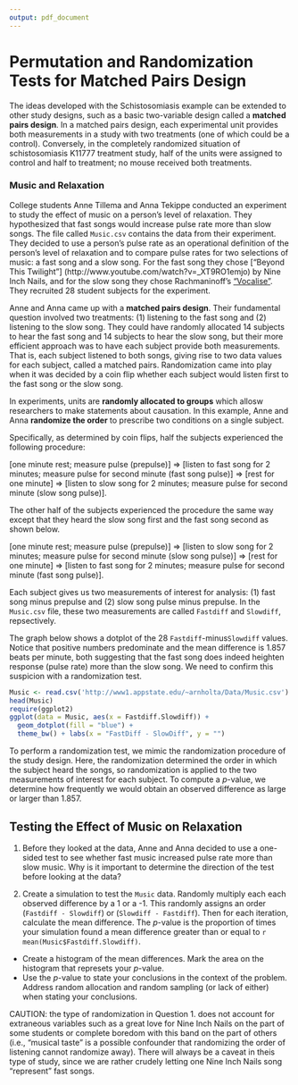 ```yaml
---
output: pdf_document
---
```



Permutation and Randomization Tests for Matched Pairs Design
============================================================


The ideas developed with the Schistosomiasis example can be extended to other study designs, such as a basic two-variable design called a **matched pairs design**.  In a matched pairs design, each experimental unit provides both measurements in a study with two treatments (one of which could be a control).  Conversely, in the completely randomized situation of schistosomiasis K11777 treatment study, half of the units were assigned to control and half to treatment; no mouse received both treatments.

### Music and Relaxation

College students Anne Tillema and Anna Tekippe conducted an experiment to study the effect of music on a person's level of relaxation.  They hypothesized that fast songs would increase pulse rate more than slow songs.  The file called `Music.csv` contains the data from their experiment.  They decided to use a person's pulse rate as an operational definition of the person's level of relaxation and to compare pulse rates for two selections of music: a fast song and a slow song.  For the fast song they chose ["Beyond This Twilight"] (http://www.youtube.com/watch?v=_XT9RO1emjo) by Nine Inch Nails, and for the slow song they chose Rachmaninoff's ["Vocalise"](http://www.youtube.com/watch?v=h7UZhorAki4).  They recruited 28 student subjects for the experiment.

Anne and Anna came up with a **matched pairs design**.  Their fundamental question involved two treatments: (1) listening to the fast song and (2) listening to the slow song.  They could have randomly allocated 14 subjects to hear the fast song and 14 subjects to hear the slow song, but their more efficient approach was to have each subject provide both measurements.  That is, each subject listened to both songs, giving rise to two data values for each subject, called a matched pairs.  Randomization came into play when it was decided by a coin flip whether each subject would listen first to the fast song or the slow song.

In experiments, units are **randomly allocated to groups** which allosw researchers to make statements about causation.  In this example, Anne and Anna **randomize the order** to prescribe two conditions on a single subject. 

Specifically, as determined by coin flips, half the subjects experienced the following procedure:

[one minute rest; measure pulse (prepulse)] $\Rightarrow$ [listen to fast song for 2 minutes; measure pulse for second minute (fast song pulse)] $\Rightarrow$ [rest for one minute] $\Rightarrow$ [listen to slow song for 2 minutes; measure pulse for second minute (slow song pulse)].

The other half of the subjects experienced the procedure the same way except that they heard the slow song first and the fast song second as shown below.

[one minute rest; measure pulse (prepulse)] $\Rightarrow$ [listen to slow song for 2 minutes; measure pulse for second minute (slow song pulse)] $\Rightarrow$ [rest for one minute] $\Rightarrow$ [listen to fast song for 2 minutes; measure pulse for second minute (fast song pulse)].

Each subject gives us two measurements of interest for analysis: (1) fast song minus prepulse and (2) slow song pulse minus prepulse.  In the `Music.csv` file, these two measurements are called `Fastdiff` and `Slowdiff`, repsectively.

The graph below shows a dotplot of the 28 `Fastdiff`-minus`Slowdiff` values.  Notice that positive numbers predominate and the mean difference is 1.857 beats per minute, both suggesting that the fast song does indeed heighten response (pulse rate) more than the slow song.  We need to confirm this suspicion with a randomization test.

```r
Music <- read.csv('http://www1.appstate.edu/~arnholta/Data/Music.csv')
head(Music)
require(ggplot2)
ggplot(data = Music, aes(x = Fastdiff.Slowdiff)) + 
  geom_dotplot(fill = "blue") + 
  theme_bw() + labs(x = "FastDiff - SlowDiff", y = "")
```

To perform a randomization test, we mimic the randomization procedure of the study design.  Here, the randomization determined the order in which the subject heard the songs, so randomization is applied to the two measurements of interest for each subject.  To compute a _p_-value, we determine how frequently we would obtain an observed difference as large or larger than 1.857. 

Testing the Effect of Music on Relaxation
------------------------------------------

1. Before they looked at the data, Anne and Anna decided to use a one- sided test to see whether fast music increased pulse rate more than slow music.  Why is it important to determine the direction of the test before looking at the data?

2. Create a simulation to test the `Music` data.  Randomly multiply each
each observed difference by a 1 or a -1.  This randomly assigns an order (`Fastdiff - Slowdiff`) or (`Slowdiff - Fastdiff`).  Then for each iteration, calculate the mean difference.  The _p_-value is the proportion of times your simulation found a mean difference greater than or equal to `r mean(Music$Fastdiff.Slowdiff)`.
  * Create a histogram of the mean differences.  Mark the area on the histogram that represets your _p_-value.
  * Use the _p_-value to state your conclusions in the context of the problem.  Address random allocation and random sampling (or lack of either) when stating your conclusions.

CAUTION: the type of randomization in Question 1. does not account for extraneous variables such as a great love for Nine Inch Nails on the part of some students or complete boredom with this band on the part of others (i.e., "musical taste" is a possible confounder that randomizing the order of listening cannot randomize away).  There will always be a caveat in theis type of study, since we are rather crudely letting one Nine Inch Nails song "represent" fast songs.



